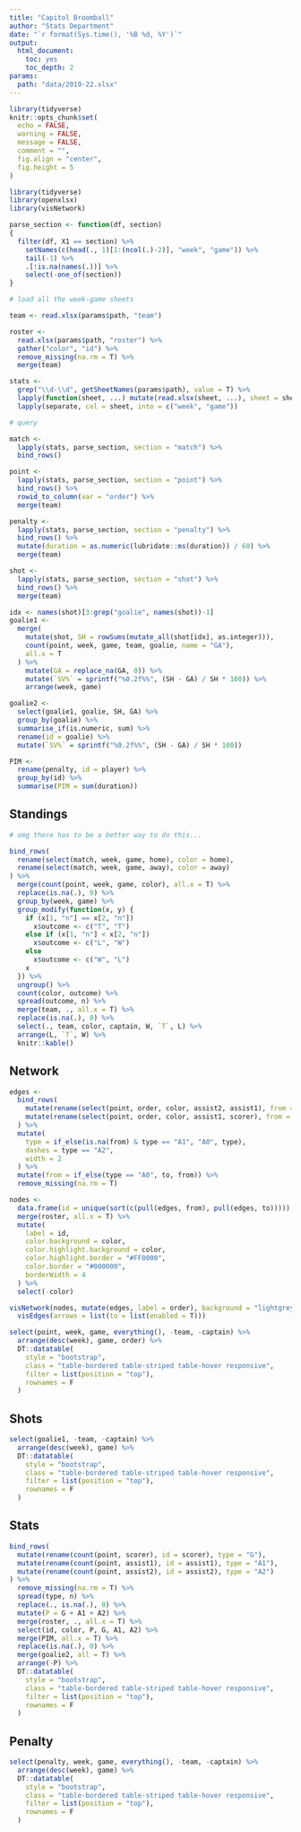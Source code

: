 ```yaml
---
title: "Capitol Broomball"
author: "Stats Department"
date: "`r format(Sys.time(), '%B %d, %Y')`"
output: 
  html_document: 
    toc: yes
    toc_depth: 2
params:
  path: "data/2019-22.xlsx"
---
```


```r
library(tidyverse)
knitr::opts_chunk$set(
  echo = FALSE,
  warning = FALSE,
  message = FALSE,
  comment = "",
  fig.align = "center",
  fig.height = 5
)
```

```r
library(tidyverse)
library(openxlsx)
library(visNetwork)

parse_section <- function(df, section)
{
  filter(df, X1 == section) %>%
    setNames(c(head(., 1)[1:(ncol(.)-2)], "week", "game")) %>%
    tail(-1) %>%
    .[!is.na(names(.))] %>%
    select(-one_of(section))
}

# load all the week-game sheets

team <- read.xlsx(params$path, "team")

roster <- 
  read.xlsx(params$path, "roster") %>% 
  gather("color", "id") %>% 
  remove_missing(na.rm = T) %>% 
  merge(team)

stats <-
  grep("\\d-\\d", getSheetNames(params$path), value = T) %>%
  lapply(function(sheet, ...) mutate(read.xlsx(sheet, ...), sheet = sheet), xlsxFile = params$path, colNames = F) %>%
  lapply(separate, col = sheet, into = c("week", "game"))

# query

match <- 
  lapply(stats, parse_section, section = "match") %>% 
  bind_rows()

point <- 
  lapply(stats, parse_section, section = "point") %>% 
  bind_rows() %>% 
  rowid_to_column(var = "order") %>%
  merge(team)

penalty <- 
  lapply(stats, parse_section, section = "penalty") %>% 
  bind_rows() %>% 
  mutate(duration = as.numeric(lubridate::ms(duration)) / 60) %>%
  merge(team)

shot <- 
  lapply(stats, parse_section, section = "shot") %>% 
  bind_rows() %>%
  merge(team)

idx <- names(shot)[3:grep("goalie", names(shot))-1]
goalie1 <-
  merge(
    mutate(shot, SH = rowSums(mutate_all(shot[idx], as.integer))),
    count(point, week, game, team, goalie, name = "GA"),
    all.x = T
  ) %>%
    mutate(GA = replace_na(GA, 0)) %>%
    mutate(`SV%` = sprintf("%0.2f%%", (SH - GA) / SH * 100)) %>%
    arrange(week, game)

goalie2 <- 
  select(goalie1, goalie, SH, GA) %>% 
  group_by(goalie) %>% 
  summarise_if(is.numeric, sum) %>% 
  rename(id = goalie) %>%
  mutate(`SV%` = sprintf("%0.2f%%", (SH - GA) / SH * 100))

PIM <- 
  rename(penalty, id = player) %>% 
  group_by(id) %>% 
  summarise(PIM = sum(duration))
```

## Standings

```r
# omg there has to be a better way to do this...

bind_rows(
  rename(select(match, week, game, home), color = home),
  rename(select(match, week, game, away), color = away)
) %>%
  merge(count(point, week, game, color), all.x = T) %>%
  replace(is.na(.), 0) %>%
  group_by(week, game) %>%
  group_modify(function(x, y) {
    if (x[1, "n"] == x[2, "n"])
      x$outcome <- c("T", "T")
    else if (x[1, "n"] < x[2, "n"]) 
      x$outcome <- c("L", "W")
    else 
      x$outcome <- c("W", "L")
    x
  }) %>% 
  ungroup() %>%
  count(color, outcome) %>%
  spread(outcome, n) %>%
  merge(team, ., all.x = T) %>%
  replace(is.na(.), 0) %>%
  select(., team, color, captain, W, `T`, L) %>%
  arrange(L, `T`, W) %>%
  knitr::kable()
```

## Network

```r
edges <-
  bind_rows(
    mutate(rename(select(point, order, color, assist2, assist1), from = assist2, to = assist1), type = "A2"),
    mutate(rename(select(point, order, color, assist1, scorer), from = assist1, to = scorer), type = "A1")
  ) %>%
  mutate(
    type = if_else(is.na(from) & type == "A1", "A0", type), 
    dashes = type == "A2",
    width = 2
  ) %>%
  mutate(from = if_else(type == "A0", to, from)) %>%
  remove_missing(na.rm = T)

nodes <-
  data.frame(id = unique(sort(c(pull(edges, from), pull(edges, to))))) %>%
  merge(roster, all.x = T) %>%
  mutate(
    label = id,
    color.background = color,
    color.highlight.background = color,
    color.highlight.border = "#FF0000",
    color.border = "#000000",
    borderWidth = 4
  ) %>%
  select(-color)

visNetwork(nodes, mutate(edges, label = order), background = "lightgrey") %>%
  visEdges(arrows = list(to = list(enabled = T)))

select(point, week, game, everything(), -team, -captain) %>%
  arrange(desc(week), game, order) %>%
  DT::datatable(
  	style = "bootstrap", 
  	class = "table-bordered table-striped table-hover responsive",
  	filter = list(position = "top"),
  	rownames = F
  )
```

## Shots

```r
select(goalie1, -team, -captain) %>%
  arrange(desc(week), game) %>%
  DT::datatable(
  	style = "bootstrap",
  	class = "table-bordered table-striped table-hover responsive",
  	filter = list(position = "top"),
  	rownames = F
  )
```

## Stats

```r
bind_rows(
  mutate(rename(count(point, scorer), id = scorer), type = "G"),
  mutate(rename(count(point, assist1), id = assist1), type = "A1"),
  mutate(rename(count(point, assist2), id = assist2), type = "A2")
) %>%
  remove_missing(na.rm = T) %>%
  spread(type, n) %>%
  replace(., is.na(.), 0) %>%
  mutate(P = G + A1 + A2) %>%
  merge(roster, ., all.x = T) %>%
  select(id, color, P, G, A1, A2) %>%
  merge(PIM, all.x = T) %>%
  replace(is.na(.), 0) %>%
  merge(goalie2, all = T) %>%
  arrange(-P) %>%
  DT::datatable(
  	style = "bootstrap",
  	class = "table-bordered table-striped table-hover responsive",
  	filter = list(position = "top"),
  	rownames = F
  )
```

## Penalty

```r
select(penalty, week, game, everything(), -team, -captain) %>%
  arrange(desc(week), game) %>%
  DT::datatable(
  	style = "bootstrap", 
  	class = "table-bordered table-striped table-hover responsive",
  	filter = list(position = "top"),
    rownames = F
  )
```

